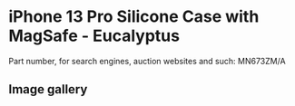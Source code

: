 
# iPhone 13 Pro Silicone Case with MagSafe - Eucalyptus

Part number, for search engines, auction websites and such: MN673ZM/A

## Image gallery

<div style={{ width: '100%', maxWidth: '768px' }}>
<GalleryComponent
    images={[
      {
        original: "/everysource/MN673.webp",
        thumbnail: "/everypreview/MN673.webp",
      },
      {
        original: "/everysource/MN673_AV1.webp",
        thumbnail: "/everypreview/MN673_AV1.webp",
      },
      {
        original: "/everysource/MN673_AV2.webp",
        thumbnail: "/everypreview/MN673_AV2.webp",
      },
      {
        original: "/everysource/MN673_AV3.webp",
        thumbnail: "/everypreview/MN673_AV3.webp",
      },
      {
        original: "/everysource/MN673_AV4.webp",
        thumbnail: "/everypreview/MN673_AV4.webp",
      },
      {
        original: "/everysource/MN673_AV5.webp",
        thumbnail: "/everypreview/MN673_AV5.webp",
      },
      {
        original: "/everysource/MN673_AV6.webp",
        thumbnail: "/everypreview/MN673_AV6.webp",
      }
    ]}
  />
</div>